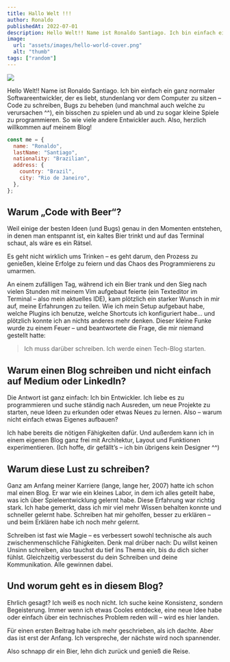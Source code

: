 ```yaml
---
title: Hallo Welt !!!
author: Ronaldo
publishedAt: 2022-07-01
description: Hello Welt!! Name ist Ronaldo Santiago. Ich bin einfach ein ganz normaler Softwareentwickler, der es liebt, stundenlang vor dem Computer zu sitzen – Code zu schreiben, Bugs zu beheben, ...
image:
  url: "assets/images/hello-world-cover.png"
  alt: "thumb"
tags: ["random"]
---
```



<Image 
  src={thumb} 
  class="cover"
  width={600} 
  format="webp" 
/>

Hello Welt!! Name ist Ronaldo Santiago. Ich bin einfach ein ganz normaler Softwareentwickler, der es liebt, stundenlang vor dem Computer zu sitzen – Code zu schreiben, Bugs zu beheben (und manchmal auch welche zu verursachen ^^), ein bisschen zu spielen und ab und zu sogar kleine Spiele zu programmieren. So wie viele andere Entwickler auch. Also, herzlich willkommen auf meinem Blog!


```javascript showLineNumbers title="me"
const me = {
  name: "Ronaldo",
  lastName: "Santiago",
  nationality: "Brazilian",
  address: {
    country: "Brazil",
    city: "Rio de Janeiro",
  },
};
```

## Warum „Code with Beer“?

Weil einige der besten Ideen (und Bugs) genau in den Momenten entstehen, in denen man entspannt ist, ein kaltes Bier trinkt und auf das Terminal schaut, als wäre es ein Rätsel.

Es geht nicht wirklich ums Trinken – es geht darum, den Prozess zu genießen, kleine Erfolge zu feiern und das Chaos des Programmierens zu umarmen.

An einem zufälligen Tag, während ich ein Bier trank und den Sieg nach vielen Stunden mit meinem Vim aufgebaut feierte (ein Texteditor im Terminal – also mein aktuelles IDE), kam plötzlich ein starker Wunsch in mir auf, meine Erfahrungen zu teilen. Wie ich mein Setup aufgebaut habe, welche Plugins ich benutze, welche Shortcuts ich konfiguriert habe… und plötzlich konnte ich an nichts anderes mehr denken. Dieser kleine Funke wurde zu einem Feuer – und beantwortete die Frage, die mir niemand gestellt hatte:

> Ich muss darüber schreiben. Ich werde einen Tech-Blog starten.

## Warum einen Blog schreiben und nicht einfach auf Medium oder LinkedIn?

Die Antwort ist ganz einfach: Ich bin Entwickler. Ich liebe es zu programmieren und suche ständig nach Ausreden, um neue Projekte zu starten, neue Ideen zu erkunden oder etwas Neues zu lernen. Also – warum nicht einfach etwas Eigenes aufbauen?

Ich habe bereits die nötigen Fähigkeiten dafür. Und außerdem kann ich in einem eigenen Blog ganz frei mit Architektur, Layout und Funktionen experimentieren. (Ich hoffe, dir gefällt’s – ich bin übrigens kein Designer ^^)

## Warum diese Lust zu schreiben?

Ganz am Anfang meiner Karriere (lange, lange her, 2007) hatte ich schon mal einen Blog. Er war wie ein kleines Labor, in dem ich alles geteilt habe, was ich über Spieleentwicklung gelernt habe. Diese Erfahrung war richtig stark. Ich habe gemerkt, dass ich mir viel mehr Wissen behalten konnte und schneller gelernt habe. Schreiben hat mir geholfen, besser zu erklären – und beim Erklären habe ich noch mehr gelernt.

Schreiben ist fast wie Magie – es verbessert sowohl technische als auch zwischenmenschliche Fähigkeiten. Denk mal drüber nach: Du willst keinen Unsinn schreiben, also tauchst du tief ins Thema ein, bis du dich sicher fühlst. Gleichzeitig verbesserst du dein Schreiben und deine Kommunikation. Alle gewinnen dabei.

## Und worum geht es in diesem Blog?

Ehrlich gesagt? Ich weiß es noch nicht. Ich suche keine Konsistenz, sondern Begeisterung. Immer wenn ich etwas Cooles entdecke, eine neue Idee habe oder einfach über ein technisches Problem reden will – wird es hier landen.

Für einen ersten Beitrag habe ich mehr geschrieben, als ich dachte. Aber das ist erst der Anfang. Ich verspreche, der nächste wird noch spannender.

Also schnapp dir ein Bier, lehn dich zurück und genieß die Reise.

